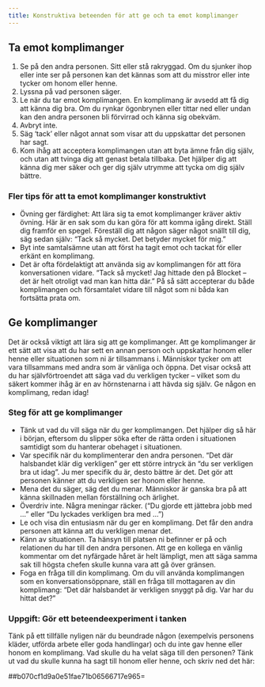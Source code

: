 ```yaml
---
title: Konstruktiva beteenden för att ge och ta emot komplimanger
---
```


## Ta emot komplimanger

1.  Se på den andra personen. Sitt eller stå rakryggad. Om du sjunker
    ihop eller inte ser på personen kan det kännas som att du misstror
    eller inte tycker om honom eller henne.
2.  Lyssna på vad personen säger.
3.  Le när du tar emot komplimangen. En komplimang är avsedd att få dig
    att känna dig bra. Om du rynkar ögonbrynen eller tittar ned eller
    undan kan den andra personen bli förvirrad och känna sig obekväm.
4.  Avbryt inte.
5.  Säg 'tack' eller något annat som visar att du uppskattar det
    personen har sagt.
6.  Kom ihåg att acceptera komplimangen utan att byta ämne från dig
    själv, och utan att tvinga dig att genast betala tillbaka. Det
    hjälper dig att känna dig mer säker och ger dig själv utrymme att
    tycka om dig själv bättre.

### Fler tips för att ta emot komplimanger konstruktivt

-   Övning ger färdighet: Att lära sig ta emot komplimanger kräver aktiv
    övning. Här är en sak som du kan göra för att komma igång direkt.
    Ställ dig framför en spegel. Föreställ dig att någon säger något
    snällt till dig, säg sedan själv: "Tack så mycket. Det betyder
    mycket för mig."
-   Byt inte samtalsämne utan att först ha tagit emot och tackat för
    eller erkänt en komplimang.
-   Det är ofta fördelaktigt att använda sig av komplimangen för att
    föra konversationen vidare. "Tack så mycket! Jag hittade den på
    Blocket -- det är helt otroligt vad man kan hitta där." På så sätt
    accepterar du både komplimangen och församtalet vidare till något
    som ni båda kan fortsätta prata om.

## Ge komplimanger

Det är också viktigt att lära sig att ge komplimanger. Att ge
komplimanger är ett sätt att visa att du har sett en annan person och
uppskattar honom eller henne eller situationen som ni är tillsammans i.
Människor tycker om att vara tillsammans med andra som är vänliga och
öppna. Det visar också att du har självförtroendet att säga vad du
verkligen tycker -- vilket som du säkert kommer ihåg är en av
hörnstenarna i att hävda sig själv. Ge någon en komplimang, redan idag!

### Steg för att ge komplimanger

-   Tänk ut vad du vill säga när du ger komplimangen. Det hjälper dig så
    här i början, eftersom du slipper söka efter de rätta orden i
    situationen samtidigt som du hanterar obehaget i situationen.
-   Var specifik när du komplimenterar den andra personen. "Det där
    halsbandet klär dig verkligen" ger ett större intryck än "du ser
    verkligen bra ut idag". Ju mer specifik du är, desto bättre är det.
    Det gör att personen känner att du verkligen ser honom eller henne.
-   Mena det du säger, säg det du menar. Människor är ganska bra på att
    känna skillnaden mellan förställning och ärlighet.
-   Överdriv inte. Några meningar räcker. ("Du gjorde ett jättebra jobb
    med ..." eller "Du lyckades verkligen bra med ...")
-   Le och visa din entusiasm när du ger en komplimang. Det får den
    andra personen att känna att du verkligen menar det.
-   Känn av situationen. Ta hänsyn till platsen ni befinner er på och
    relationen du har till den andra personen. Att ge en kollega en
    vänlig kommentar om det nyfärgade håret är helt lämpligt, men att
    säga samma sak till högsta chefen skulle kunna vara att gå över
    gränsen.
-   Foga en fråga till din komplimang. Om du vill använda komplimangen
    som en konversationsöppnare, ställ en fråga till mottagaren av din
    komplimang: "Det där halsbandet är verkligen snyggt på dig. Var har
    du hittat det?"

### Uppgift: Gör ett beteendeexperiment i tanken

Tänk på ett tillfälle nyligen när du beundrade någon (exempelvis
personens kläder, utförda arbete eller goda handlingar) och du inte gav
henne eller honom en komplimang. Vad skulle du ha velat säga till den
personen? Tänk ut vad du skulle kunna ha sagt till honom eller henne,
och skriv ned det här:

##b070cf1d9a0e51fae71b06566717e965=
